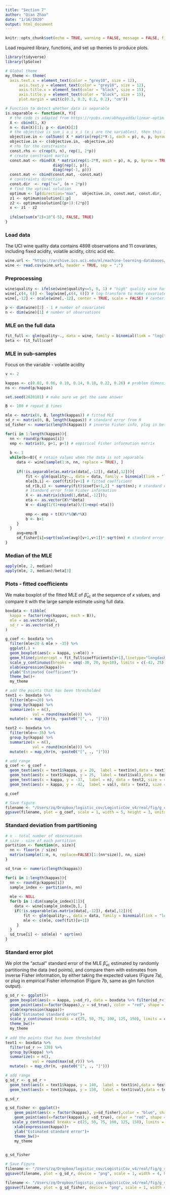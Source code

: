 ```yaml
---
title: "Section 7"
author: "Qian Zhao"
date: "1/16/2020"
output: html_document
---
```


```r
knitr::opts_chunk$set(echo = TRUE, warning = FALSE, message = FALSE, fig.align="center",fig.width=4, fig.height = 3)
```

Load required library, functions, and set up themes to produce plots. 

```r
library(tidyverse)
library(lpSolve)
```

```r
# Global theme
my_theme <- theme(
  axis.text.x = element_text(color = "grey10", size = 12),
      axis.text.y = element_text(color = "grey10", size = 12),
      axis.title.x = element_text(color = "black", size = 15),
      axis.title.y = element_text(color = "black", size = 15),
      plot.margin = unit(c(0.3, 0.3, 0.2, 0.2), "cm"))
```

```r
# Function to detect whether data is separable
is.separable <- function(X, Y){
  # the code is adapted from https://rpubs.com/abhaypadda/linear-optimization-example
  X <- cbind(1, X)
  n <- dim(X)[1]; p <- dim(X)[2]
  # the objective is sum_i a_i x_i (x_i are the variables), then this is the vector of a_i
  objective.in <- colSums( X * matrix(rep(2*Y-1, each = p), n, p, byrow = TRUE))
  objective.in <- c(objective.in, -objective.in)
  # rhs for the constraints
  const.rhs <- c(rep(0, n), rep(1, 2*p))
  # create constraint martix
  const.mat <- rbind(X * matrix(rep(1-2*Y, each = p), n, p, byrow = TRUE),
                     diag(rep(1, p)),
                     diag(rep(-1, p)))
  const.mat <- cbind(const.mat, -const.mat)
  # constraints direction
  const.dir  <- rep("<=", (n + 2*p))
  # find the optimal solution
  optimum <- lp(direction="max",  objective.in, const.mat, const.dir,  const.rhs)
  z1 <- optimum$solution[1:p]
  z2 <- optimum$solution[(p+1):(2*p)]
  x <- z1 - z2
  
  ifelse(sum(x^2)<10^(-5), FALSE, TRUE)
}
```

### Load data

The UCI wine quality data contains 4898 observations and 11 covariates, including fixed acidity, volatile acidity, citric acid etc. 

```r
wine.url <- "https://archive.ics.uci.edu/ml/machine-learning-databases/wine-quality/winequality-white.csv"
wine <- read.csv(wine.url, header = TRUE, sep = ";")
```

### Preprocessing

```r
wine$quality <- ifelse(wine$quality<=5, 0, 1) # "high" quality wine has score higher than 5
wine[,c(4, 6)] <- log(wine[,c(4, 6)]) # log-transform to make covariates look more normally distributed
wine[,-12] <- scale(wine[,-12], center = TRUE, scale = FALSE) # centering
```

```r
p <- dim(wine)[2] - 1 # number of covariates 
n <- dim(wine)[1] # number of observations
```

### MLE on the full data

```r
fit_full <- glm(quality~., data = wine, family = binomial(link = "logit"))
beta <- fit_full$coef
```

### MLE in sub-samples 

Focus on the variable - volatile acidity

```r
v <- 2
```

```r
kappas <- c(0.02, 0.06, 0.10, 0.14, 0.18, 0.22, 0.26) # problem dimensions
ns <- round(p/kappas)
```

```r
set.seed(2020101) # make sure we get the same answer
```

```r
B <- 100 # repeat B times 

mle <- matrix(0, B, length(kappas)) # fitted MLE
sd_r <- matrix(0, B, length(kappas)) # standard error from R
sd_fisher <- numeric(length(kappas)) # inverse Fisher info, plug in beta_hat from full data

for(i in 1:length(kappas)){
  nn <- round(p/kappas[i])
  emp <- matrix(0, p+1, p+1) # empirical Fisher information matrix
  
  b <- 1
  while(b<=B){ # retain values when the data is not separable
     data <- wine[sample(1:n, nn, replace = TRUE), ]
     
     if(!is.separable(as.matrix(data[,-12]), data[,12])){
         fit <- glm(quality~., data = data, family = binomial(link = "logit"))
         mle[b,i] <- coef(fit)[v+1] # fitted coefficient
         sd_r[b,i] <- summary(fit)$coef[v+1,2] * sqrt(nn); # standard error from R, adjusted by sample size
         # standard error from Fisher information
         X <- as.matrix(cbind(1,data[,-12]));  
         eta <- as.vector(X%*%beta)
         W <- diag(1/(1+exp(eta))/(1+exp(-eta)))
         
         emp <- emp + t(X)%*%(W%*%X)
         b <- b+1
     }
  }
     avg=emp/B
     sd_fisher[i]=sqrt(solve(avg)[v+1,v+1])* sqrt(nn) # standard error from Fisher info, adjusted by sample size 
}
```

### Median of the MLE 

```r
apply(mle, 2, median)
apply(mle, 2, median)/beta[3]
```

### Plots - fitted coefficients

We make boxplot of the fitted MLE of $\hat{\beta}_{\mathrm{vc}}$ at the sequence of $\kappa$ values, and compare it with the large sample estimate using full data.  

```r
boxdata <- tibble(
  kappa = factor(rep(kappas, each = B)),
  mle = as.vector(mle),
  sd_r = as.vector(sd_r) 
)
```

```r
g_coef <- boxdata %>% 
  filter(mle<20 & mle > -35) %>% 
  ggplot(.) +
  geom_boxplot(aes(x = kappa, y=mle)) + 
  geom_hline(yintercept = fit_full$coefficients[v+1],linetype="longdash", color = "red", size = 0.6) + 
  scale_y_continuous(breaks = seq(-30, 20, by=10), limits = c(-42, 25))+
  xlab(expression(kappa))+
  ylab("Estimated Coefficient")+
  theme_bw()+
  my_theme

# add the points that has been thresholded
text1 <- boxdata %>% 
  filter(mle>=20) %>% 
  group_by(kappa) %>% 
  summarize(n = n(),
            val = round(max(mle))) %>% 
  mutate(n = map_chr(n, ~paste0("[", ., "]")))

text2 <- boxdata %>% 
  filter(mle<=-35) %>% 
  group_by(kappa) %>% 
  summarize(n = n(),
            val = round(min(mle))) %>% 
  mutate(n = map_chr(n, ~paste0("[", ., "]")))

# add range
g_coef <- g_coef + 
  geom_text(aes(x = text1$kappa, y = 20,  label = text1$n),data = text1, size = 4) +
  geom_text(aes(x = text1$kappa, y = 25,  label = text1$val),data = text1, size = 4) +
  geom_text(aes(x = kappa, y = -37,  label = n), data = text2, size = 4) +
  geom_text(aes(x = kappa, y = -42,  label = val), data = text2, size = 4) 

g_coef
```

```r
# Save figure
filename <- "/Users/zq/Dropbox/logistic_cov/LogisticCov_v4/real/fig/g_coef.png"
ggsave(filename, plot = g_coef, scale = 1, width = 5, height = 3, units = "in", dpi = 300) 
```


### Standard deviation from partitioning

```r
# n - total number of observations
# size - size of each partition
partition <- function(n, size){ 
  nn <- floor(n / size)
  matrix(sample(1:n, n, replace=FALSE)[1:(nn*size)], nn, size)
}
```

```r
sd_true <- numeric(length(kappas))

for(i in 1:length(kappas)){
  nn <- round(p/kappas[i])
  sample_index <- partition(n, nn)
  
  mle <- NULL
  for(b in 1:dim(sample_index)[1]){
    data <- wine[sample_index[b,], ]
    if(!is.separable(as.matrix(data[,-12]), data[,12])){
        fit <- glm(quality~., data = data, family = binomial(link = "logit"))
        mle <- c(mle, coef(fit)[v+1])
     }
  }
  sd_true[i] <- sd(mle) * sqrt(nn)
}
```

### Standard error plot

We plot the "actual" standard error of the MLE $\hat{\beta}_{\mathrm{vc}}$ estimated by randomly partitioning the data (red points), and compare them with estimates from inverse Fisher information, by either taking the expected values (Figure 7a), or plug in empirical Fisher information (Figure 7b, same as glm function output).

```r
g_sd_r <- ggplot()+
  geom_boxplot(aes(x = kappa, y=sd_r), data = boxdata %>% filter(sd_r<120)  ) + 
  geom_point(aes(x=factor(kappas),y = sd_true), color = "red", shape = 17, size = 2)+
  xlab(expression(kappa))+
  ylab("Estimated standard error")+
  scale_y_continuous( breaks = c(25, 50, 75, 100, 125, 150), limits = c(10, 150))+
  theme_bw()+
  my_theme
  
# add the points that has been thresholded
text1 <- boxdata %>% 
  filter(sd_r >= 120) %>% 
  group_by(kappa) %>% 
  summarize(n = n(),
            val = round(max(sd_r))) %>% 
  mutate(n = map_chr(n, ~paste0("[", ., "]")))

# add range
g_sd_r <- g_sd_r + 
  geom_text(aes(x = text1$kappa, y = 140,  label = text1$n),data = text1, size = 4) +
  geom_text(aes(x = text1$kappa, y = 150,  label = text1$val),data = text1, size = 4) 

g_sd_r
```

```r
g_sd_fisher <- ggplot()+
    geom_point(aes(x = factor(kappas), y=sd_fisher),color = "blue", shape = 17, size = 2) + 
    geom_point(aes(x=factor(kappas),y =sd_true), color = "red", shape = 17, size = 2)+
   scale_y_continuous( breaks = c(25, 50, 75, 100, 125, 150), limits = c(10, 150))+
    xlab(expression(kappa))+
    ylab("Estimated standard error")+
    theme_bw()+
    my_theme
  

g_sd_fisher
```


```r
# Save Figure
filename <- "/Users/zq/Dropbox/logistic_cov/LogisticCov_v4/real/fig/g_sd_r.png"
ggsave(filename, plot = g_sd_r, device = "png", scale = 1, width = 4, height = 3, units = "in", dpi = 300) 

filename <- "/Users/zq/Dropbox/logistic_cov/LogisticCov_v4/real/fig/g_sd_fisher.png"
ggsave(filename, plot = g_sd_fisher, device = "png", scale = 1, width = 4, height = 3, units = "in", dpi = 300) 
```

